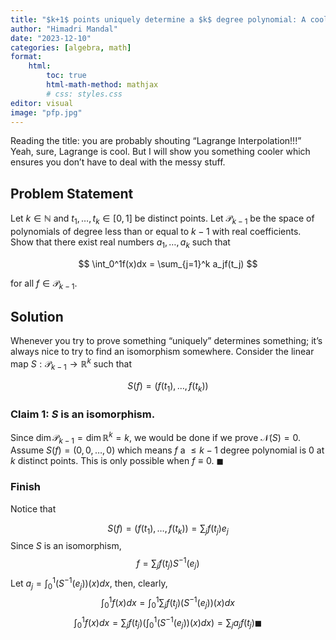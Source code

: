 ```yaml
---
title: "$k+1$ points uniquely determine a $k$ degree polynomial: A cool problem"
author: "Himadri Mandal"
date: "2023-12-10"
categories: [algebra, math]
format: 
    html: 
        toc: true
        html-math-method: mathjax
        # css: styles.css
editor: visual
image: "pfp.jpg"
---
```


Reading the title: you are probably shouting "Lagrange Interpolation!!!" Yeah, sure, Lagrange is cool. But I will show you something cooler which ensures you don't have to deal with the messy stuff.

## Problem Statement

Let $k \in \mathbb{N}$ and $t_1, \dotsc, t_k \in [0,1]$ be distinct points. Let $\mathcal{P}_{k-1}$ be the space of polynomials of degree less than or equal to $k-1$ with real coefficients. Show that there exist real numbers $a_1, \dotsc, a_k$ such that

$$
\int_0^1f(x)dx = \sum_{j=1}^k a_jf(t_j)
$$

for all $f \in \mathcal{P}_{k-1}$.

## Solution

Whenever you try to prove something "uniquely" determines something; it's always nice to try to find an isomorphism somewhere. Consider the linear map $S:\mathcal{P}_{k-1} \to \mathbb{R}^k$ such that

$$
S(f) = (f(t_1), \dotsc, f(t_k))
$$

### Claim 1: $S$ is an isomorphism.

Since $\dim{\mathcal{P}_{k-1}} = \dim{\mathbb{R}^k} = k$, we would be done if we prove $\mathcal{N}(S) = 0$. Assume $S(f) = (0, 0, \dotsc, 0)$ which means $f$ a $\leq k-1$ degree polynomial is $0$ at $k$ distinct points. This is only possible when $f \equiv 0$. $\blacksquare$

### Finish

Notice that

$$
S(f) = (f(t_1), \dotsc, f(t_k)) = \sum_j f(t_j)e_j
$$ Since $S$ is an isomorphism, $$
f = \sum_j f(t_j)S^{-1}(e_j)
$$ Let $a_j = \int_0^1 (S^{-1}(e_j))(x) dx$, then, clearly, $$
\int_0^1 f(x)dx = \int_0^1 \sum_j f(t_j)(S^{-1}(e_j))(x) dx$$ $$\int_0^1 f(x) dx = \sum_j f(t_j) \left(\int_0^1 (S^{-1}(e_j))(x) dx\right) = \sum_j a_j f(t_j) \blacksquare 
$$
